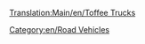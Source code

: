 [[Translation:Main/en/Toffee Trucks]]
{{en/RoadVehicle|name     = MightyMover Toffee Truck
  |img      = MightyMover_toffee.png
  |price    = £4,798 ($9,596)
  |speed    = 48 km/h
  |annual   = £421 ($842)
  |designed = 1935
  |life     = 15
  |capacity = 17 tons of toffee
}}
{{en/RoadVehicle|name     = Powernaught Toffee Truck
  |img      = Powernaught_toffee.png
  |price    = £6,029 ($12,058)
  |speed    = 88 km/h
  |annual   = £787 ($1,574)
  |designed = 1977
  |life     = 15
  |capacity = 19 tons of toffee
}}
{{en/RoadVehicle|name     = Wizzowow Toffee Truck
  |img      = Wizzowow_toffee.png
  |price    = £6,439 ($12,878)
  |speed    = 112 Km/h
  |annual   = £1,125 ($2,250)
  |designed = 2014
  |life     = 15
  |capacity = 22 tons of toffee
}}

[[Category:en/Road Vehicles]]
